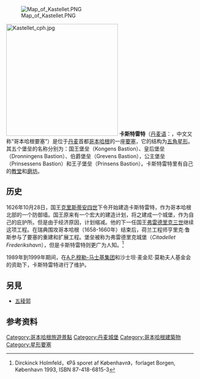 [[File:Map_of_Kastellet.PNG|thumb]]

[[File:Kastellet_cph.jpg|300px]]
'''卡斯特雷特'''（[[丹麦语|丹麦语]]：{{lang|da|Kastellet}}，中文又称“哥本哈根要塞”）是位于[[丹麦|丹麦]]首都[[哥本哈根|哥本哈根]]的一座[[要塞|要塞]]，它的结构为[[五角星|五角星形]]。其五个堡垒的名称分别为：国王堡垒（Kongens Bastion）、皇后堡垒（Dronningens Bastion）、伯爵堡垒（Grevens Bastion），公主堡垒（Prinsessens Bastion）和王子堡垒（Prinsens Bastion）。卡斯特雷特里有自己的[[教堂|教堂]]和[[磨坊|磨坊]]。

==历史==
1626年10月28日，国王[[克里斯蒂安四世|克里斯蒂安四世]]下令开始建造卡斯特雷特，作为哥本哈根北部的一个防御墙。国王原来有一个宏大的建造计划，将之建成一个城堡，作为自己的庇护所。但是由于经济原因，计划缩减。他的下一任国王[[弗雷德里克三世|弗雷德里克三世]]继续这项工程。在瑞典围攻哥本哈根（1658-1660年）结束后，荷兰工程师亨里克·鲁斯参与了要塞的重建和扩展工程。堡垒被称为弗雷德里克城堡（''Citadellet Frederikshavn''），但是卡斯特雷特则更广为人知。<ref>Dirckinck Holmfeld，《På sporet af København》，forlaget Borgen, København 1993, ISBN 87-418-6815-3</ref>

1989年到1999年期间，在[[A.P.穆勒-马士基集团|A.P.穆勒-马士基集团]]和沙士坦·麦金尼·莫勒夫人基金会的资助下，卡斯特雷特进行了维护。

==另見==
*[[五稜郭|五稜郭]]
==参考资料==
{{reflist}}

{{coord|55|41|28|N|12|35|38|E|region:DK-101_type:landmark|display=title}}

[[Category:哥本哈根旅遊景點|Category:哥本哈根旅遊景點]]
[[Category:丹麦城堡|Category:丹麦城堡]]
[[Category:哥本哈根建築物|Category:哥本哈根建築物]]
[[Category:星形要塞|Category:星形要塞]]